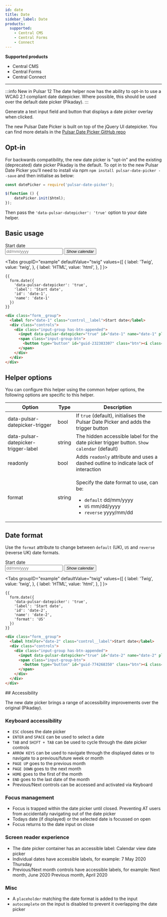 ```yaml
---
id: date
title: Date
sidebar_label: Date
products:
  supported:
    - Central CMS
    - Central Forms
    - Connect
---
```


<div className="product-support">
  <strong>Supported products</strong>
  <ul>
    <li className="product-support--supported"><FontAwesomeIcon icon="fa-solid fa-check-circle" /> Central CMS</li>
    <li className="product-support--supported"><FontAwesomeIcon icon="fa-solid fa-check-circle" /> Central Forms</li>
    <li className="product-support--supported"><FontAwesomeIcon icon="fa-solid fa-check-circle" /> Central Connect</li>
  </ul>
</div>

----

:::info New in Pulsar 12
The date helper now has the ability to opt-in to use a WCAG 2.1 compliant date datepicker. Where possible, this should be used over the default date picker (Pikaday).
:::

Generate a text input field and button that displays a date picker overlay when clicked.

The new Pulsar Date Picker is built on top of the jQuery UI datepicker. You can find more details in the [Pulsar Date Picker GitHub repo](https://github.com/jadu/pulsar-date-picker)

## Opt-in

For backwards compatibility, the new date picker is "opt-in" and the existing (deprecated) date picker Pikaday is the default. To opt in to the new Pulsar Date Picker you'll need to install via npm `npm install pulsar-date-picker --save` and then initialise as below:

```js
const datePicker = require('pulsar-date-picker');

$(function () {
    datePicker.init($html);
});
```

Then pass the `'data-pulsar-datepicker': 'true'` option to your date helper.

## Basic usage

<div className="d-example">
  <div className="form__group">
    <label htmlFor="date-1" className="control__label">Start date</label>
    <div className="controls">
      <div className="input-group has-btn-appended">
        <input data-pulsar-datepicker="true" id="date-1" name="date-1" placeholder="dd/mm/yyyy" data-pulsar-datepicker-trigger="guid-232383307" type="text" className="form__control" />
        <span className="input-group-btn">
          <button type="button" id="guid-232383307" className="btn"><i className="icon-calendar"><span className="hide">Show calendar</span></i></button>
        </span>
      </div>
    </div>
  </div>
</div>

<Tabs
  groupID="example"
  defaultValue="twig"
  values={[
    { label: 'Twig', value: 'twig', },
    { label: 'HTML', value: 'html', },
  ]
}>
<TabItem value="twig">

```twig {3}
{{
  form.date({
    'data-pulsar-datepicker': 'true',
    'label': 'Start date',
    'id': 'date-1',
    'name': 'date-1'
  })
}}
```

</TabItem>
<TabItem value="html">

```html
<div class="form__group">
  <label for="date-1" class="control__label">Start date</label>
  <div class="controls">
    <div class="input-group has-btn-appended">
      <input data-pulsar-datepicker="true" id="date-1" name="date-1" placeholder="dd/mm/yyyy" data-pulsar-datepicker-trigger="guid-232383307" type="text" class="form__control" />
      <span class="input-group-btn">
        <button type="button" id="guid-232383307" class="btn"><i class="icon-calendar"><span class="hide">Show calendar</span></i></button>
      </span>
    </div>
  </div>
</div>
```

</TabItem>
</Tabs>

## Helper options

You can configure this helper using the common helper options, the following options are specific to this helper.

| Option | Type | Description |
| ------ | ---- | ----------- |
| data-pulsar-datepicker-trigger | bool | If `true` (default), initialises the Pulsar Date Picker and adds the trigger button |
| data-pulsar-datepicker-trigger-label | string | The hidden accessible label for the date picker trigger button. `Show calendar` (default) |
| readonly | bool | Adds `readonly` attribute and uses a dashed outline to indicate lack of interaction |
| format | string | <p>Specify the date format to use, can be:</p><ul><li>`default` dd/mm/yyyy</li><li>`US` mm/dd/yyyy</li><li>`reverse` yyyy/mm/dd</li></ul> |

## Date format

Use the `format` attribute to change between `default` (UK), `US` and `reverse` (reverse UK) date formats.

<div className="d-example">
  <div className="form__group">
    <label htmlFor="date-2" className="control__label">Start date</label>
    <div className="controls">
      <div className="input-group has-btn-appended">
        <input data-pulsar-datepicker="true" id="date-2" name="date-2" placeholder="dd/mm/yyyy" data-pulsar-datepicker-format="US" data-pulsar-datepicker-trigger="guid-774268350" type="text" className="form__control" />
        <span className="input-group-btn">
          <button type="button" id="guid-774268350" className="btn"><i className="icon-calendar"><span className="hide">Show calendar</span></i></button>
        </span>
      </div>
    </div>
  </div>
</div>

<Tabs
  groupID="example"
  defaultValue="twig"
  values={[
    { label: 'Twig', value: 'twig', },
    { label: 'HTML', value: 'html', },
  ]
}>
<TabItem value="twig">

```twig {7}
{{
  form.date({
    'data-pulsar-datepicker': 'true',
    'label': 'Start date',
    'id': 'date-2',
    'name': 'date-2',
    'format': 'US'
  })
}}
```

</TabItem>
<TabItem value="html">

```html
<div class="form__group">
  <label htmlFor="date-2" class="control__label">Start date</label>
  <div class="controls">
    <div class="input-group has-btn-appended">
      <input data-pulsar-datepicker="true" id="date-2" name="date-2" placeholder="dd/mm/yyyy" data-pulsar-datepicker-format="US" data-pulsar-datepicker-trigger="guid-774268350" type="text" class="form__control" />
      <span class="input-group-btn">
        <button type="button" id="guid-774268350" class="btn"><i class="icon-calendar"><span class="hide">Show calendar</span></i></button>
      </span>
    </div>
  </div>
</div>
```

</TabItem>
</Tabs>

## Accessibility

The new date picker brings a range of accessibility improvements over the original (Pikaday).

### Keyboard accessibility

* `ESC` closes the date picker
* `ENTER` and `SPACE` can be used to select a date
* `TAB` and `SHIFT + TAB` can be used to cycle through the date picker controls
* `ARROW KEYS` can be used to navigate through the displayed dates or to navigate to a previous/future week or month
* `PAGE UP` goes to the previous month
* `PAGE DOWN` goes to the next month
* `HOME` goes to the first of the month
* `END` goes to the last date of the month
* Previous/Next controls can be accessed and activated via Keyboard

### Focus management

* Focus is trapped within the date picker until closed. Preventing AT users from accidentally navigating out of the date picker
* Todays date (if displayed) or the selected date is focussed on open
* Focus returns to the date input on close

### Screen reader experience

* The date picker container has an accessible label: Calendar view date picker
* Individual dates have accessible labels, for example: 7 May 2020 Thursday
* Previous/Next month controls have accessible labels, for example: Next month, June 2020 Previous month, April 2020

### Misc

* A `placeholder` matching the date format is added to the input
* `autocomplete` on the input is disabled to prevent it overlapping the date picker
